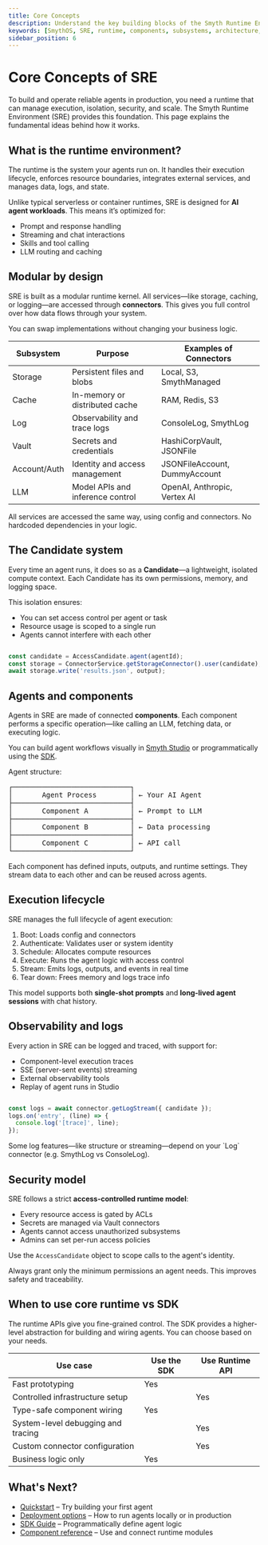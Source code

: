 ```yaml
---
title: Core Concepts
description: Understand the key building blocks of the Smyth Runtime Environment (SRE) and how they power agent execution, resource management, and extensibility.
keywords: [SmythOS, SRE, runtime, components, subsystems, architecture, agents]
sidebar_position: 6
---
```


# Core Concepts of SRE

To build and operate reliable agents in production, you need a runtime that can manage execution, isolation, security, and scale. The Smyth Runtime Environment (SRE) provides this foundation. This page explains the fundamental ideas behind how it works.

<Spacer size="md" />

## What is the runtime environment?

The runtime is the system your agents run on. It handles their execution lifecycle, enforces resource boundaries, integrates external services, and manages data, logs, and state.

Unlike typical serverless or container runtimes, SRE is designed for **AI agent workloads**. This means it’s optimized for:

- Prompt and response handling
- Streaming and chat interactions
- Skills and tool calling
- LLM routing and caching

<Spacer size="md" />

## Modular by design

SRE is built as a modular runtime kernel. All services—like storage, caching, or logging—are accessed through **connectors**. This gives you full control over how data flows through your system.

You can swap implementations without changing your business logic.

| Subsystem       | Purpose                          | Examples of Connectors           |
|-----------------|----------------------------------|----------------------------------|
| Storage         | Persistent files and blobs       | Local, S3, SmythManaged          |
| Cache           | In-memory or distributed cache   | RAM, Redis, S3                   |
| Log             | Observability and trace logs     | ConsoleLog, SmythLog             |
| Vault           | Secrets and credentials          | HashiCorpVault, JSONFile         |
| Account/Auth    | Identity and access management   | JSONFileAccount, DummyAccount    |
| LLM             | Model APIs and inference control | OpenAI, Anthropic, Vertex AI     |

<TipCallout title="Unified service layer">
All services are accessed the same way, using config and connectors. No hardcoded dependencies in your logic.
</TipCallout>

<Spacer size="md" />

## The Candidate system

Every time an agent runs, it does so as a **Candidate**—a lightweight, isolated compute context. Each Candidate has its own permissions, memory, and logging space.

This isolation ensures:

- You can set access control per agent or task
- Resource usage is scoped to a single run
- Agents cannot interfere with each other

```ts

const candidate = AccessCandidate.agent(agentId);
const storage = ConnectorService.getStorageConnector().user(candidate);
await storage.write('results.json', output);

```

<Spacer size="md" />

## Agents and components

Agents in SRE are made of connected **components**. Each component performs a specific operation—like calling an LLM, fetching data, or executing logic.

You can build agent workflows visually in [Smyth Studio](/docs/agent-studio/overview) or programmatically using the [SDK](/docs/agent-runtime/sdk-guide).

Agent structure:

<pre>
┌────────────────────────────┐
│       Agent Process        │ ← Your AI Agent
├────────────────────────────┤
│       Component A          │ ← Prompt to LLM
├────────────────────────────┤
│       Component B          │ ← Data processing
├────────────────────────────┤
│       Component C          │ ← API call
└────────────────────────────┘
</pre>

Each component has defined inputs, outputs, and runtime settings. They stream data to each other and can be reused across agents.

<Spacer size="md" />

## Execution lifecycle

SRE manages the full lifecycle of agent execution:

1. Boot: Loads config and connectors  
2. Authenticate: Validates user or system identity  
3. Schedule: Allocates compute resources  
4. Execute: Runs the agent logic with access control  
5. Stream: Emits logs, outputs, and events in real time  
6. Tear down: Frees memory and logs trace info  

This model supports both **single-shot prompts** and **long-lived agent sessions** with chat history.

<Spacer size="md" />

## Observability and logs

Every action in SRE can be logged and traced, with support for:

- Component-level execution traces
- SSE (server-sent events) streaming
- External observability tools
- Replay of agent runs in Studio

```ts

const logs = await connector.getLogStream({ candidate });
logs.on('entry', (line) => {
  console.log('[trace]', line);
});

```

<WarningCallout title="Trace visibility depends on connector">
Some log features—like structure or streaming—depend on your `Log` connector (e.g. SmythLog vs ConsoleLog).
</WarningCallout>

<Spacer size="md" />

## Security model

SRE follows a strict **access-controlled runtime model**:

- Every resource access is gated by ACLs
- Secrets are managed via Vault connectors
- Agents cannot access unauthorized subsystems
- Admins can set per-run access policies

Use the `AccessCandidate` object to scope calls to the agent's identity.

<TipCallout title="Principle of least privilege">
Always grant only the minimum permissions an agent needs. This improves safety and traceability.
</TipCallout>

<Spacer size="md" />

## When to use core runtime vs SDK

The runtime APIs give you fine-grained control. The SDK provides a higher-level abstraction for building and wiring agents. You can choose based on your needs.

| Use case                            | Use the SDK | Use Runtime API |
|-------------------------------------|-------------|-----------------|
| Fast prototyping                    | <Badge type="required" /> Yes          |                 |
| Controlled infrastructure setup     |             | <Badge type="required" /> Yes               |
| Type-safe component wiring          | <Badge type="required" /> Yes           |                 |
| System-level debugging and tracing  |             | <Badge type="required" /> Yes               |
| Custom connector configuration      |             | <Badge type="required" /> Yes               |
| Business logic only                 | <Badge type="required" /> Yes           |                 |

<Spacer size="md" />

## What's Next?

- [Quickstart](/docs/agent-runtime/quickstart) – Try building your first agent
- [Deployment options](/docs/agent-runtime/deployment) – How to run agents locally or in production
- [SDK Guide](/docs/agent-runtime/sdk-guide) – Programmatically define agent logic
- [Component reference](/docs/agent-runtime/components) – Use and connect runtime modules

